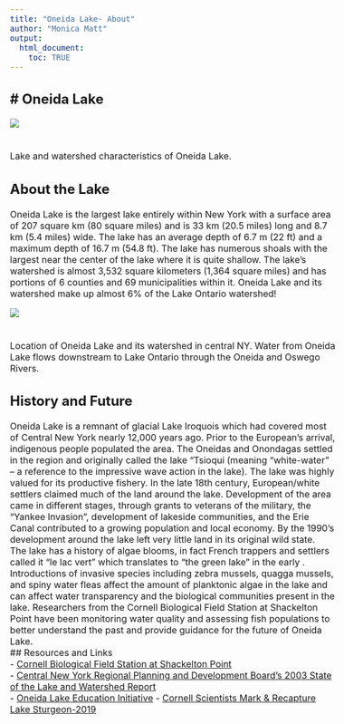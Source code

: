 ```yaml
---
title: "Oneida Lake- About"
author: "Monica Matt"
output:
  html_document:
    toc: TRUE
---
```

# Oneida Lake
---  
<style type = "text/css">
  body{
  font-size: 12pt;
  }
</style>
  <p align="center">
<img src="//aquadog/analysis/2021_LOOOP_NYSG_Small_Grant/06_Webpage-Shiny App/LOOOP/www/Oneida-Characteristics.png">  
 <br>  
  Lake and watershed characteristics of Oneida Lake.  
  
## About the Lake  
Oneida Lake is the largest lake entirely within New York with a surface area of 207 square km (80 square miles) and is 33 km (20.5 miles) long and 8.7 km (5.4 miles) wide.  The lake has an average depth of 6.7 m (22 ft) and a maximum depth of 16.7 m (54.8 ft).  The lake has numerous shoals with the largest near the center of the lake where it is quite shallow.  The lake’s watershed is almost 3,532 square kilometers (1,364 square miles) and has portions of 6 counties and 69 municipalities within it.  Oneida Lake and its watershed make up almost 6% of the Lake Ontario watershed!  

<p align="center">
<img src="//aquadog/analysis/2021_LOOOP_NYSG_Small_Grant/06_Webpage-Shiny App/LOOOP/www/Oneida_watershed.jpeg">  
 <br>  
  Location of Oneida Lake and its watershed in central NY. Water from Oneida Lake flows downstream to Lake Ontario through the Oneida and Oswego Rivers.

## History and Future  
Oneida Lake is a remnant of glacial Lake Iroquois which had covered most of Central New York nearly 12,000 years ago.  Prior to the European’s arrival, indigenous people populated the area.  The Oneidas and Onondagas settled in the region and originally called the lake “Tsioqui (meaning “white-water” – a reference to the impressive wave action in the lake).  The lake was highly valued for its productive fishery.  In the late 18th century, European/white settlers claimed much of the land around the lake. Development of the area came in different stages, through grants to veterans of the military, the “Yankee Invasion”, development of lakeside communities, and the Erie Canal contributed to a growing population and local economy. By the 1990’s development around the lake left very little land in its original wild state.  
The lake has a history of algae blooms, in fact French trappers and settlers called it "le lac vert" which translates to "the green lake" in the early . Introductions of invasive species including zebra mussels, quagga mussels, and spiny water fleas affect the amount of planktonic algae in the lake and can affect water transparency and the biological communities present in the lake. Researchers from the Cornell Biological Field Station at Shackelton Point have been monitoring water quality and assessing fish populations to better understand the past and provide guidance for the future of Oneida Lake.  
## Resources and Links  
- [Cornell Biological Field Station at Shackelton Point](https://cbfs.dnr.cornell.edu/)  
- [Central New York Regional Planning and Development Board's 2003 State of the Lake and Watershed Report](https://www.cnyrpdb.org/ONEIDALAKE/solw.asp)  
- [Oneida Lake Education Initiative](https://seagrant.sunysb.edu/oli/olei-home.htm)
- [Cornell Scientists Mark & Recapture Lake Sturgeon-2019](https://cals.cornell.edu/news/nice-catch-cornell-scientists-net-139-pound-oneida-lake-sturgeon)  
